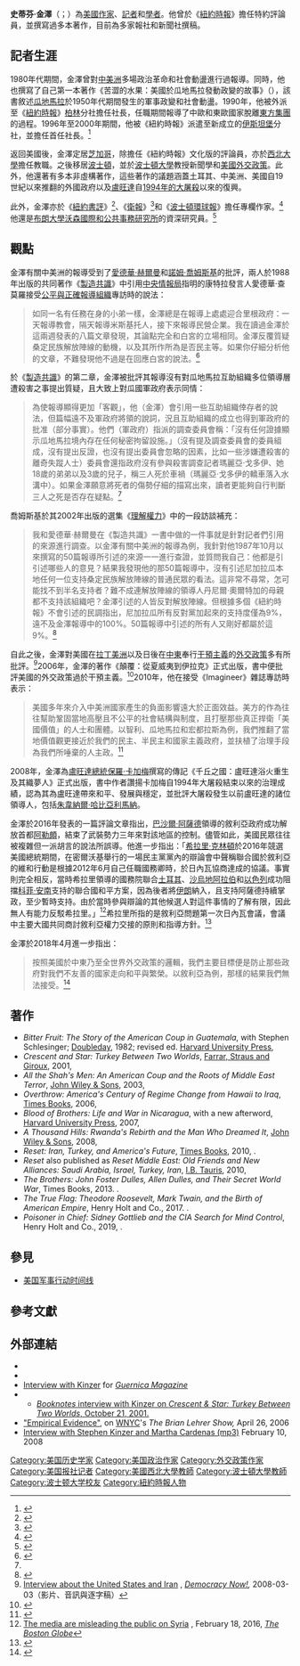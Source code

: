 {{Infobox person
| 姓名       = 史蒂芬·金澤
| 原文名     = Stephen Kinzer
| 圖像       = Stephen Kinzer, American author, journalist and academic.jpg
| 出生日期   = {{birth date and age|1951|08|04}}
| 知名原因   = 美國作家、記者、學者
| 知名作品   = 
| 網站       = http://www.stephenkinzer.com
}}

'''史蒂芬·金澤'''（{{lang-en|Stephen Kinzer}}；{{bd|1951年|8月4日}}）為[[美國|美國]][[作家|作家]]、[[記者|記者]]和[[學者|學者]]。他曾於《[[紐約時報|紐約時報]]》擔任特約評論員，並撰寫過多本著作，目前為多家報社和新聞社撰稿。

== 記者生涯 ==
1980年代期間，金澤曾對[[中美洲|中美洲]]多場政治革命和社會動盪進行過報導。同時，他也撰寫了自己第一本著作《苦澀的水果：美國於瓜地馬拉發動政變的故事》（{{lang|en|''Bitter Fruit: The Story of the American Coup in Guatemala''}}），該書敘述[[瓜地馬拉|瓜地馬拉]]於1950年代期間發生的軍事政變和社會動盪。1990年，他被外派至《[[紐約時報|紐約時報]]》[[柏林|柏林]]分社擔任社長，任職期間報導了中歐和東歐國家脫離[[東方集團|東方集團]]的過程。1996年至2000年期間，他被《紐約時報》派遣至新成立的[[伊斯坦堡|伊斯坦堡]]分社，並擔任首任社長。<ref name=carnegie>{{cite web|url=https://www.carnegiecouncil.org/people/data/stephen_kinzer.html|title=Stephen Kinzer|publisher=[[Carnegie_Council_for_Ethics_in_International_Affairs|Carnegie Council for Ethics in International Affairs]]|access-date=2020-10-10|archive-date=2017-03-25|archive-url=https://web.archive.org/web/20170325041549/http://www.carnegiecouncil.org/people/data/stephen_kinzer.html|dead-url=no}}</ref>

返回美國後，金澤定居[[芝加哥|芝加哥]]，除擔任《紐約時報》文化版的評論員，亦於[[西北大學_(伊利諾州)|西北大學]]擔任教職。之後移居[[波士頓|波士頓]]，並於[[波士頓大學|波士頓大學]]教授新聞學和[[美國外交|美國外交政策]]。此外，他還著有多本非虛構著作，這些著作的議題涵蓋土耳其、中美洲、美國自19世紀以來推翻的外國政府以及[[盧旺達|盧旺達]]自[[盧安達種族滅絕|1994年的大屠殺]]以來的復興。

此外，金澤亦於《[[紐約書評|紐約書評]]》<ref>{{cite web|url=http://www.nybooks.com/contributors/stephen-kinzer/|title=Stephen Kinzer|work=nybooks.com|accessdate=2016-12-13|archive-date=2021-02-11|archive-url=https://web.archive.org/web/20210211072252/https://www.nybooks.com/contributors/stephen-kinzer/|dead-url=no}}</ref>、《[[衛報|衛報]]》<ref>{{cite web|url=https://www.theguardian.com/profile/stephenkinzer|title=Stephen Kinzer|work=theguardian.com|accessdate=2016-12-13|archive-date=2021-02-11|archive-url=https://web.archive.org/web/20210211024936/http://www.theguardian.com/profile/stephenkinzer|dead-url=no}}</ref>和《[[波士頓環球報|波士頓環球報]]》擔任專欄作家。<ref>{{cite web|url=https://www.bostonglobe.com/contributors/skinzer|title=Stephen Kinzer - The Boston Globe|work=bostonglobe.com|accessdate=2016-12-13|archive-date=2018-09-17|archive-url=https://web.archive.org/web/20180917155018/https://www.bostonglobe.com/contributors/skinzer|dead-url=no}}</ref>他還是[[布朗大學|布朗大學]][[沃森國際和公共事務研究所|沃森國際和公共事務研究所]]的資深研究員。<ref>{{cite web|url=http://watson.brown.edu/people/visiting/kinzer|title=Stephen Kinzer - Watson Institute|work=brown.edu|accessdate=2016-12-13|archive-date=2021-01-26|archive-url=https://web.archive.org/web/20210126205218/https://watson.brown.edu/people/visiting/kinzer|dead-url=no}}</ref>

== 觀點 ==
金澤有關中美洲的報導受到了[[愛德華·塞繆爾·赫爾曼|愛德華·赫爾曼]]和[[諾姆·喬姆斯基|諾姆·喬姆斯基]]的批評，兩人於1988年出版的共同著作《[[製造共識|製造共識]]》中引用[[中央情報局|中央情報局]]指明的康特拉發言人愛德華·查莫羅接受[[公平與正確報導組織|公平與正確報導組織]]專訪時的說法：
<blockquote>如同一名有任務在身的小弟一樣，金澤總是在報導上處處迎合里根政府：一天報導教會，隔天報導米斯基托人，接下來報導民營企業。我在讀過金澤於這兩週發表的八篇文章發現，其論點完全和白宮的立場相同。金澤反覆質疑桑定民族解放陣線的動機，以及其所作所為是否民主等。如果你仔細分析他的文章，不難發現他不過是在回應白宮的說法。<ref name="#1">{{cite book|url=https://books.google.com/books?id=Kv_-bvCqgrEC&pg=PA382&lpg=PA382|title=Manufacturing Consent|author1-last=Chomsky|author1-first=Noam|author2-last=Herman|author2-first=Edweard S.|authorlink1=Noam Chomsky|authorlink2=Edward S. Herman|year=2002|publisher=[[Pantheon_Books|Pantheon Books]]|isbn=978-0375714498|access-date=2020-10-10|archive-date=2021-01-20|archive-url=https://web.archive.org/web/20210120022556/https://books.google.com/books?id=Kv_-bvCqgrEC&pg=PA382&lpg=PA382|dead-url=no}}</ref></blockquote>

於《[[製造共識|製造共識]]》的第二章，金澤被批評其報導沒有對瓜地馬拉互助組織多位領導層遭殺害之事提出質疑，且大致上對瓜國軍政府表示同情：
<blockquote>為使報導顯得更加「客觀」，他（金澤）會引用一些互助組織倖存者的說法，但篇幅遠不及軍政府將領的說詞，況且互助組織的成立也得到軍政府的批准（部分事實）。他們（軍政府）指派的調查委員會稱：「沒有任何證據顯示瓜地馬拉境內存在任何秘密拘留設施。」（沒有提及調查委員會的委員組成，沒有提出反證，也沒有提出委員會忽略的因素，比如一些涉嫌遭殺害的離奇失蹤人士）委員會還指政府沒有參與殺害調查記者瑪麗亞·戈多伊、她18歲的弟弟以及3歲的兒子，稱三人死於車禍（瑪麗亞·戈多伊的轎車落入水溝中）。如果金澤願意將死者的傷勢仔細的描寫出來，讀者更能夠自行判斷三人之死是否存在疑點。<ref name="#1"/></blockquote>

喬姆斯基於其2002年出版的選集《[[理解權力|理解權力]]》中的一段訪談補充：
<blockquote>我和愛德華·赫爾曼在《製造共識》一書中做的一件事就是針對記者們引用的來源進行調查。以金澤有關中美洲的報導為例，我針對他1987年10月以來撰寫的50篇報導所引述的來源一一進行查證，並質問我自己：他都是引引述哪些人的意見？結果我發現他的那50篇報導中，沒有引述尼加拉瓜本地任何一位支持桑定民族解放陣線的普通民眾的看法。這非常不尋常，怎可能找不到半名支持者？難不成連解放陣線的領導人丹尼爾·奧爾特加的母親都不支持該組織吧？金澤引述的人皆反對解放陣線。但根據多個《紐約時報》不會引述的民調指出，尼加拉瓜所有反對黨加起來的支持度僅為9%，遠不及金澤報導中的100%。50篇報導中引述的所有人又剛好都屬於這9%。<ref>{{cite book|url=https://archive.org/details/understandingpow00chom_0|title=Understanding Power: The Indispensable Chomsky|publisher=[[The_New_Press|The New Press]]|year=2002|page=[https://archive.org/details/understandingpow00chom_0/page/25 25]|author-last=Chomsky|author-first=Noam|authorlink=Noam Chomsky|editor1-last=Schoeffel|editor1-first=John|editor2-last=Mitchell|editor2-first=R.}}</ref></blockquote>

自此之後，金澤對美國在[[拉丁美洲|拉丁美洲]]以及日後在[[中東|中東]]奉行[[干預主義|干預主義]]的[[美國外交|外交政策]]多有所批評。<ref>[http://www.democracynow.org/2008/3/3/stephen_kinzer_on_the_us_iranian Interview about the United States and Iran] {{Wayback|url=http://www.democracynow.org/2008/3/3/stephen_kinzer_on_the_us_iranian |date=20080610093509 }}, ''[[Democracy_Now!|Democracy Now!]],'' 2008-03-03（影片、音訊與逐字稿）</ref>2006年，金澤的著作《顛覆：從夏威夷到伊拉克》正式出版，書中便批評美國的外交政策過於干預主義。<ref>{{cite web|url=https://www.npr.org/templates/story/story.php?storyId=5325069|title=Author Kinzer Charts 'Century of Regime Change'|publisher=[[NPR|NPR]]|date=2006-04-05|access-date=2020-10-10|archive-date=2021-01-20|archive-url=https://web.archive.org/web/20210120022608/https://www.npr.org/templates/story/story.php?storyId=5325069|dead-url=no}}</ref>2010年，他在接受《Imagineer》雜誌專訪時表示：
<blockquote>美國多年來介入中美洲國家產生的負面影響遠大於正面效益。美方的作為往往幫助鞏固當地高壓且不公平的社會結構與制度，且打壓那些真正捍衛「美國價值」的人士和團體。以智利、瓜地馬拉和宏都拉斯為例，我們推翻了當地價值觀更接近於我們的民主、半民主和國家主義政府，並扶植了治理手段為我們所唾棄的人主政。<ref>{{Cite web |url=http://www.imagineermagazine.com/index.php/issue_archives/autumn/stephen_kinzer |title=存档副本 |accessdate=2009-12-03 |archive-date=2009-12-03 |archive-url=https://web.archive.org/web/20091203105316/http://www.imagineermagazine.com/index.php/issue_archives/autumn/stephen_kinzer |dead-url=no }}</ref></blockquote>

2008年，金澤為[[盧旺達總統|盧旺達總統]][[保羅·卡加梅|保羅·卡加梅]]撰寫的傳記《千丘之國：盧旺達浴火重生及其織夢人》正式出版，書中作者讚揚卡加梅自1994年大屠殺結束以來的治理成績，認為其為盧旺達帶來和平、發展與穩定，並批評大屠殺發生以前盧旺達的諸位領導人，包括[[朱韋納爾·哈比亞利馬納|朱韋納爾·哈比亞利馬納]]。

金澤於2016年發表的一篇評論文章指出，[[巴沙爾·阿薩德|巴沙爾·阿薩德]]領導的敘利亞政府成功解放首都[[阿勒頗|阿勒頗]]，結束了武裝勢力三年來對該地區的控制。儘管如此，美國民眾往往被複雜但一派胡言的說法所誤導。他進一步指出：「[[希拉里·克林頓|希拉里·克林頓]]於2016年競選美國總統期間，在密爾沃基舉行的一場民主黨黨內的辯論會中聲稱聯合國於敘利亞的維和行動是根據2012年6月自己任職國務卿時，於日內瓦協商達成的協議。事實則完全相反，當時希拉里領導的國務院聯合[[土耳其|土耳其]]、[[沙烏地阿拉伯|沙烏地阿拉伯]]和[[以色列|以色列]]成功阻擋[[科菲·安南|科菲·安南]]支持的聯合國和平方案，因為後者將[[伊朗|伊朗]]納入，且支持阿薩德持續掌政，至少暫時支持。由於當時參與辯論的其他候選人對這件事情的了解有限，因此無人有能力反駁希拉里。」<ref>[https://www.bostonglobe.com/opinion/2016/02/18/the-media-are-misleading-public-syria/8YB75otYirPzUCnlwaVtcK/story.html The media are misleading the public on Syria] {{Wayback|url=https://www.bostonglobe.com/opinion/2016/02/18/the-media-are-misleading-public-syria/8YB75otYirPzUCnlwaVtcK/story.html |date=20210226033737 }}, February 18, 2016, ''[[The_Boston_Globe|The Boston Globe]]''</ref>希拉里所指的是敘利亞問題第一次日內瓦會議，會議中主要大國共同商討敘利亞權力交接的原則和指導方針。<ref>{{cite web|url=http://www.unog.ch/80256EDD006B9C2E/(httpNewsByYear_en)/18F70DBC923963B1C1257A2D0060696B?OpenDocument|archive-url=https://web.archive.org/web/20120710040540/http://www.unog.ch/80256EDD006B9C2E/(httpNewsByYear_en)/18F70DBC923963B1C1257A2D0060696B?OpenDocument|dead-url=yes|archive-date=2012-07-10|title=The United Nations in the Heart of Europe - News & Media - Action Group for Syria - Final Communiqué - 30 June 2012|date=2012-07-10|accessdate=2020-10-10}}</ref>

金澤於2018年4月進一步指出：
<blockquote>按照美國於中東乃至全世界外交政策的邏輯，我們主要目標便是防止那些政府對我們不友善的國家走向和平與繁榮。以敘利亞為例，那樣的結果我們無法接受。<ref>{{cite web|url=https://www.bostonglobe.com/opinion/2018/04/12/the-doesn-even-care-about-syria-but-keep-war-going/8zj7aaBaOPltRApGzgyd9H/story.html|title=The US doesn't even care about Syria — but we keep the war going|first=Stephen|last=Kinzer|website=BostonGlobe.com|access-date=2020-10-10|archive-date=2021-01-20|archive-url=https://web.archive.org/web/20210120022627/https://www.bostonglobe.com/opinion/2018/04/12/the-doesn-even-care-about-syria-but-keep-war-going/8zj7aaBaOPltRApGzgyd9H/story.html|dead-url=no}}</ref></blockquote>

== 著作 ==
* ''Bitter Fruit: The Story of the American Coup in Guatemala'', with Stephen Schlesinger; [[Doubleday_(publisher)|Doubleday]], 1982; revised ed. [[Harvard_University_Press|Harvard University Press]], {{ISBN|0-674-07590-0}}
* ''Crescent and Star: Turkey Between Two Worlds'', [[Farrar,_Straus_and_Giroux|Farrar, Straus and Giroux]], 2001, {{ISBN|0-374-13143-0}}
* ''All the Shah's Men: An American Coup and the Roots of Middle East Terror'', [[John_Wiley_&_Sons|John Wiley & Sons]], 2003, {{ISBN|0-471-26517-9}}
* ''Overthrow: America's Century of Regime Change from Hawaii to Iraq'', [[Times_Books|Times Books]], 2006, {{ISBN|0-8050-7861-4}}
* ''Blood of Brothers: Life and War in Nicaragua'', with a new afterword, [[Harvard_University_Press|Harvard University Press]], 2007, {{ISBN|0-674-02593-8}}
* ''A Thousand Hills: Rwanda's Rebirth and the Man Who Dreamed It'', [[John_Wiley_&_Sons|John Wiley & Sons]], 2008, {{ISBN|978-0-470-12015-6}}
* ''Reset: Iran, Turkey, and America's Future'', [[Times_Books|Times Books]], 2010, {{ISBN|978-0-8050-9127-4}}.
* ''Reset'' also published as ''Reset Middle East: Old Friends and New Alliances: Saudi Arabia, Israel, Turkey, Iran'', [[I.B._Tauris|I.B. Tauris]], 2010, {{ISBN|978-1-84885-765-0}}
* ''The Brothers: John Foster Dulles, Allen Dulles, and Their Secret World War'', Times Books, 2013. {{ISBN|978-0-8050-9497-8}}.
* ''The True Flag: Theodore Roosevelt, Mark Twain, and the Birth of American Empire'', Henry Holt and Co., 2017. {{ISBN|978-1-6277-9216-5}}.
*''Poisoner in Chief: Sidney Gottlieb and the CIA Search for Mind Control'', Henry Holt and Co., 2019, {{ISBN|978-1-250-14043-2}}.

== 參見 ==
* [[美国军事行动时间线|美国军事行动时间线]]

== 參考文獻 ==
{{reflist}}

== 外部連結 ==
* {{Twitter|stephenkinzer}}
* {{official website|http://www.stephenkinzer.com}}
* [https://web.archive.org/web/20070927032701/http://www.guernicamag.com/interviews/298/americas_century_of_regime_cha/ Interview with Kinzer] for ''[[Guernica_Magazine|Guernica Magazine]]''
* {{C-SPAN|stephenkinzer}}
** [https://web.archive.org/web/20101117143052/http://booknotes.org/Watch/166753-1/Stephen+Kinzer.aspx ''Booknotes'' interview with Kinzer on ''Crescent & Star: Turkey Between Two Worlds'', October 21, 2001.]
* [https://web.archive.org/web/20070702074512/http://www.wnyc.org/shows/bl/episodes/2006/04/26 "Empirical Evidence"], on [[WNYC|WNYC]]'s ''The Brian Lehrer Show,''  April 26, 2006
* [https://archive.org/details/GreatSpeechesAndInterviewWithStephenKinzerAndMarthaCardenas Interview with Stephen Kinzer and Martha Cardenas (mp3)] February 10, 2008

{{Authority control}}
{{DEFAULTSORT:Kinzer, Stephen}}
[[Category:美国历史学家|Category:美国历史学家]]
[[Category:美国政治作家|Category:美国政治作家]]
[[Category:外交政策作家|Category:外交政策作家]]
[[Category:美国报社记者|Category:美国报社记者]]
[[Category:美國西北大學教師|Category:美國西北大學教師]]
[[Category:波士頓大學教師|Category:波士頓大學教師]]
[[Category:波士顿大学校友|Category:波士顿大学校友]]
[[Category:紐約時報人物|Category:紐約時報人物]]